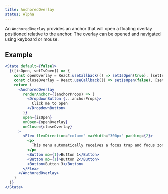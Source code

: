 ```yaml
---
title: AnchoredOverlay
status: Alpha
---
```


An `AnchoredOverlay` provides an anchor that will open a floating overlay positioned relative to the anchor.
The overlay can be opened and navigated using keyboard or mouse.

## Example

```jsx live
<State default={false}>
  {([isOpen, setIsOpen]) => {
    const openOverlay = React.useCallback(() => setIsOpen(true), [setIsOpen])
    const closeOverlay = React.useCallback(() => setIsOpen(false), [setIsOpen])
    return (
      <AnchoredOverlay
        renderAnchor={(anchorProps) => (
          <DropdownButton {...anchorProps}>
            Click me to open
          </DropdownButton>
        )}
        open={isOpen}
        onOpen={openOverlay}
        onClose={closeOverlay}
      >
        <Flex flexDirection="column" maxWidth="300px" padding={2}>
          <p>
            This menu automatically receives a focus trap and focus zone.  Use up/down keys to navigate between buttons
          </p>
          <Button mb={1}>Button 1</Button>
          <Button mb={1}>Button 2</Button>
          <Button>Button 3</Button>
        </Flex>
      </AnchoredOverlay>
    )
  }}
</State>
```
